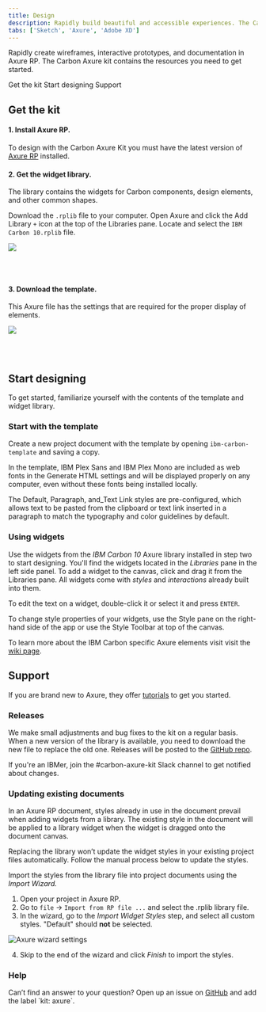 ```yaml
---
title: Design
description: Rapidly build beautiful and accessible experiences. The Carbon kit contains all resources you need to get started.
tabs: ['Sketch', 'Axure', 'Adobe XD']
---
```


<PageDescription>

Rapidly create wireframes, interactive prototypes, and documentation in Axure RP. The Carbon Axure kit contains the resources you need to get started.

</PageDescription>

<AnchorLinks>

<AnchorLink>Get the kit</AnchorLink>
<AnchorLink>Start designing</AnchorLink>
<AnchorLink>Support</AnchorLink>

</AnchorLinks>

## Get the kit

#### 1. Install Axure RP.

To design with the Carbon Axure Kit you must have the latest version of [Axure RP](https://www.axure.com/download) installed.

#### 2. Get the widget library.

The library contains the widgets for Carbon components, design elements, and other common shapes.

Download the `.rplib` file to your computer. Open Axure and click the Add Library `+` icon at the top of the Libraries pane. Locate and select the `IBM Carbon 10.rplib` file.

<Row className="resource-card-group">
<Column colMd={4} colLg={4} noGutterSm>
  <ResourceCard
    subTitle="Get the Axure widget library"
    href="sketch://add-library/cloud/75VZZ"
    actionIcon="download">

![](/images/axure-icon.png)

  </ResourceCard>
</Column>
</Row>

<br />
<br />

#### 3. Download the template.

This Axure file has the settings that are required for the proper display of elements.

<Row className="resource-card-group">
<Column colMd={4} colLg={4} noGutterSm>
  <ResourceCard
    subTitle="Get the Axure template"
    href="sketch://add-library/cloud/75VZZ"
    actionIcon="download">

![](/images/axure-icon.png)

  </ResourceCard>
</Column>
</Row>

<br />
<br />

## Start designing

To get started, familiarize yourself with the contents of the template and widget library.

### Start with the template

Create a new project document with the template by opening `ibm-carbon-template` and saving a copy.

In the template, IBM Plex Sans and IBM Plex Mono are included as web fonts in the Generate HTML settings and will be displayed properly on any computer, even without these fonts being installed locally.

The Default, Paragraph, and_Text Link styles are pre-configured, which allows text to be pasted from the clipboard or text link inserted in a paragraph to match the typography and color guidelines by default.

### Using widgets

Use the widgets from the _IBM Carbon 10_ Axure library installed in step two to start designing. You'll find the widgets located in the _Libraries_ pane in the left side panel. To add a widget to the canvas, click and drag it from the Libraries pane. All widgets come with _styles_ and _interactions_ already built into them.

To edit the text on a widget, double-click it or select it and press `ENTER`.

To change style properties of your widgets, use the Style pane on the right-hand side of the app or use the Style Toolbar at top of the canvas.

To learn more about the IBM Carbon specific Axure elements visit visit the [wiki page](https://pages.github.ibm.com/Budapest-Studio/carbon-axure-kit/getting_started.html).

## Support

If you are brand new to Axure, they offer [tutorials](<[https://docs.axure.com/tutorials/basics/getting-started/](https://docs.axure.com/tutorials/basics/getting-started/)>) to get you started.

### Releases

We make small adjustments and bug fixes to the kit on a regular basis. When a new version of the library is available, you need to download the new file to replace the old one. Releases will be posted to the [GitHub repo](<[https://github.com/IBM/design-kit](https://github.com/IBM/design-kit)>).

If you're an IBMer, join the #carbon-axure-kit Slack channel to get notified about changes.

### Updating existing documents

In an Axure RP document, styles already in use in the document prevail when adding widgets from a library. The existing style in the document will be applied to a library widget when the widget is dragged onto the document canvas.

Replacing the library won’t update the widget styles in your existing project files automatically. Follow the manual process below to update the styles.

Import the styles from the library file into project documents using the _Import Wizard._

1. Open your project in Axure RP.
2. Go to `file` → `Import from RP file ...` and select the .rplib library file.
3. In the wizard, go to the _Import Widget Styles_ step, and select all custom styles. "Default" should **not** be selected.

<Row>
<Column colLg={8}>

![Axure wizard settings](images/axure-updates.png)

</Column>
</Row>

4. Skip to the end of the wizard and click _Finish_ to import the styles.

### Help

Can’t find an answer to your question? Open up an issue on [GitHub](<[https://github.com/IBM/design-kit](https://github.com/IBM/design-kit)>) and add the label `kit: axure`.
